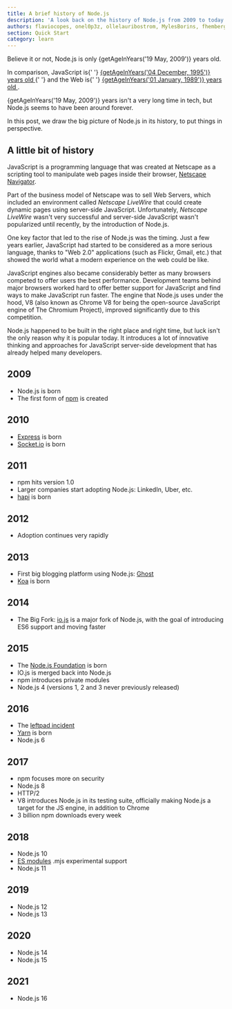 ```yaml
---
title: A brief history of Node.js
description: 'A look back on the history of Node.js from 2009 to today'
authors: flaviocopes, onel0p3z, ollelauribostrom, MylesBorins, fhemberger, LaRuaNa, amiller-gh, ahmadawais, kevjin, keywordnew, karlhorky, bdharrington7, MalachiCunliffe
section: Quick Start
category: learn
---
```



<p>
  Believe it or not, Node.js is only {getAgeInYears('19 May, 2009')} years old.
</p>

<p>
  In comparison, JavaScript is{' '}
  <a href="https://en.wikipedia.org/wiki/JavaScript#Beginnings_at_Netscape">
    {getAgeInYears('04 December, 1995')} years old
  </a>{' '}
  and the Web is{' '}
  <a href="https://howoldistheinter.net/">
    {getAgeInYears('01 January, 1989')} years old
  </a>
  .
</p>

<p>
  {getAgeInYears('19 May, 2009')} years isn't a very long time in tech, but
  Node.js seems to have been around forever.
</p>

In this post, we draw the big picture of Node.js in its history, to put things in perspective.

## A little bit of history

JavaScript is a programming language that was created at Netscape as a scripting tool to manipulate web pages inside their browser, [Netscape Navigator](https://en.wikipedia.org/wiki/Netscape_Navigator).

Part of the business model of Netscape was to sell Web Servers, which included an environment called _Netscape LiveWire_ that could create dynamic pages using server-side JavaScript. Unfortunately, _Netscape LiveWire_ wasn't very successful and server-side JavaScript wasn't popularized until recently, by the introduction of Node.js.

One key factor that led to the rise of Node.js was the timing. Just a few years earlier, JavaScript had started to be considered as a more serious language, thanks to "Web 2.0" applications (such as Flickr, Gmail, etc.) that showed the world what a modern experience on the web could be like.

JavaScript engines also became considerably better as many browsers competed to offer users the best performance. Development teams behind major browsers worked hard to offer better support for JavaScript and find ways to make JavaScript run faster. The engine that Node.js uses under the hood, V8 (also known as Chrome V8 for being the open-source JavaScript engine of The Chromium Project), improved significantly due to this competition.

Node.js happened to be built in the right place and right time, but luck isn't the only reason why it is popular today. It introduces a lot of innovative thinking and approaches for JavaScript server-side development that has already helped many developers.

## 2009

- Node.js is born
- The first form of [npm](https://www.npmjs.com/) is created

## 2010

- [Express](https://expressjs.com/) is born
- [Socket.io](https://socket.io) is born

## 2011

- npm hits version 1.0
- Larger companies start adopting Node.js: LinkedIn, Uber, etc.
- [hapi](https://hapi.dev) is born

## 2012

- Adoption continues very rapidly

## 2013

- First big blogging platform using Node.js: [Ghost](https://ghost.org/)
- [Koa](https://koajs.com/) is born

## 2014

- The Big Fork: [io.js](https://iojs.org/) is a major fork of Node.js, with the goal of introducing ES6 support and moving faster

## 2015

- The [Node.js Foundation](https://foundation.nodejs.org/) is born
- IO.js is merged back into Node.js
- npm introduces private modules
- Node.js 4 (versions 1, 2 and 3 never previously released)

## 2016

- The [leftpad incident](https://blog.npmjs.org/post/141577284765/kik-left-pad-and-npm)
- [Yarn](https://yarnpkg.com/en/) is born
- Node.js 6

## 2017

- npm focuses more on security
- Node.js 8
- HTTP/2
- V8 introduces Node.js in its testing suite, officially making Node.js a target for the JS engine, in addition to Chrome
- 3 billion npm downloads every week

## 2018

- Node.js 10
- [ES modules](https://nodejs.org/api/esm.html) .mjs experimental support
- Node.js 11

## 2019

- Node.js 12
- Node.js 13

## 2020

- Node.js 14
- Node.js 15

## 2021

- Node.js 16
